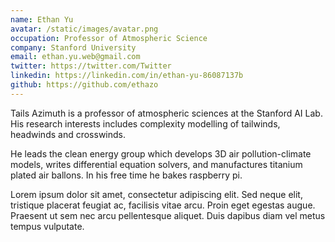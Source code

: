 ```yaml
---
name: Ethan Yu
avatar: /static/images/avatar.png
occupation: Professor of Atmospheric Science
company: Stanford University
email: ethan.yu.web@gmail.com
twitter: https://twitter.com/Twitter
linkedin: https://linkedin.com/in/ethan-yu-86087137b
github: https://github.com/ethazo
---
```


Tails Azimuth is a professor of atmospheric sciences at the Stanford AI Lab. His research interests includes complexity modelling of tailwinds, headwinds and crosswinds.

He leads the clean energy group which develops 3D air pollution-climate models, writes differential equation solvers, and manufactures titanium plated air ballons. In his free time he bakes raspberry pi.

Lorem ipsum dolor sit amet, consectetur adipiscing elit. Sed neque elit, tristique placerat feugiat ac, facilisis vitae arcu. Proin eget egestas augue. Praesent ut sem nec arcu pellentesque aliquet. Duis dapibus diam vel metus tempus vulputate.
